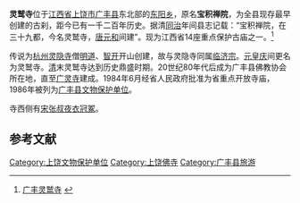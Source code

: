 {{coord|28|28|04|N|118|20|18|E|display=title|scale:10000}}
{{文物保护单位
| 级别 = 市县级
| 省名 = 江西省
| 市/县名 = 广丰县
| 图片 = 
| 名称 = 灵鹫寺
| 编号 = 
| 分类 = 古建筑
| 所在 = [[广丰县|广丰县]][[东阳乡_(广丰县)|东阳乡]]
| 时代 = [[清朝|清]]
| 登录 = 1986年
}}
'''灵鹫寺'''位于[[江西省|江西省]][[上饶市|上饶市]][[广丰县|广丰县]]东北部的[[东阳乡_(广丰县)|东阳乡]]，原名'''宝积禅院'''，为全县现存最早创建的古刹，距今已有一千二百年历史。据清[[同治|同治]]年间县志记载：“宝积禅院，在三十九都，今名灵鹫寺，[[唐朝|唐]][[元和_(唐朝)|元和]]间建”。现为江西省14座重点保护古庙之一。<ref>[http://www.srxww.com/article/20090724/1248419731.html 广丰灵鹫寺] {{webarchive|url=https://web.archive.org/web/20101206133953/http://www.srxww.com/article/20090724/1248419731.html |date=2010-12-06 }}</ref>

传说为[[杭州|杭州]][[灵隐寺|灵隐寺]]僧[[明道|明道]]、[[智开|智开]]开山创建，故与灵隐寺同属[[临济宗|临济宗]]。[[元朝|元]][[皇庆|皇庆]]间更名为灵鹫寺。[[清朝|清]]末灵鹫寺达到历史鼎盛时期。20世纪80年代后成为广丰县佛教协会所在地，直至[[广灵寺|广灵寺]]建成。1984年6月经省人民政府批准为省重点开放寺庙，1986年被列为[[广丰县文物保护单位|广丰县文物保护单位]]。

寺西侧有[[宋朝|宋]][[张叔夜|张叔夜]][[衣冠冢|衣冠冢]]。

==参考文献==
{{reflist}}
{{DEFAULTSORT:L}}
[[Category:上饶文物保护单位|Category:上饶文物保护单位]]
[[Category:上饶佛寺|Category:上饶佛寺]]
[[Category:广丰县旅游|Category:广丰县旅游]]